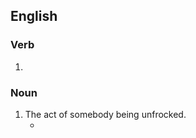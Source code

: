 ==English==

===Verb===
{{head|en|verb form}}

# {{present participle of|en|unfrock|nocat=1}}

===Noun===
{{en-noun}}

# The act of somebody being unfrocked.
#* {{RQ:Milton Areo|passage=It is not the '''unfrocking''' of a Priest, the unmitring of a Bishop}}